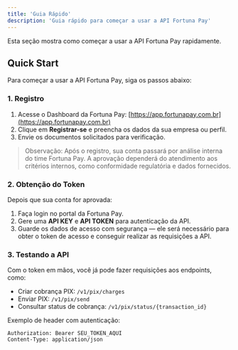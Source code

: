 ```yaml
---
title: 'Guia Rápido'
description: 'Guia rápido para começar a usar a API Fortuna Pay'
---
```


<Note>
  Esta seção mostra como começar a usar a API Fortuna Pay rapidamente.
</Note>

## Quick Start

Para começar a usar a API Fortuna Pay, siga os passos abaixo:

### 1. Registro

1. Acesse o Dashboard da Fortuna Pay: [https://app.fortunapay.com.br](https://app.fortunapay.com.br)
2. Clique em **Registrar-se** e preencha os dados da sua empresa ou perfil.
3. Envie os documentos solicitados para verificação.

> Observação: Após o registro, sua conta passará por análise interna do time Fortuna Pay. A aprovação dependerá do atendimento aos critérios internos, como conformidade regulatória e dados fornecidos.

### 2. Obtenção do Token

Depois que sua conta for aprovada:

1. Faça login no portal da Fortuna Pay.
2. Gere uma **API KEY** e **API TOKEN** para autenticação da API.
3. Guarde os dados de acesso com segurança — ele será necessário para obter o token de acesso e conseguir realizar as requisições a API.

### 3. Testando a API

Com o token em mãos, você já pode fazer requisições aos endpoints, como:

- Criar cobrança PIX: `/v1/pix/charges`
- Enviar PIX: `/v1/pix/send`
- Consultar status de cobrança: `/v1/pix/status/{transaction_id}`

Exemplo de header com autenticação:

```http
Authorization: Bearer SEU_TOKEN_AQUI
Content-Type: application/json
